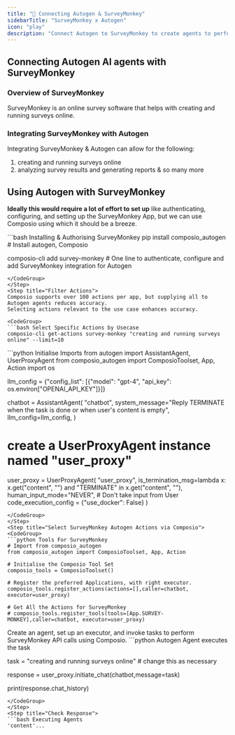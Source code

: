 ```yaml
---
title: "🚀 Connecting Autogen & SurveyMonkey"
sidebarTitle: "SurveyMonkey x Autogen"
icon: "play"
description: "Connect Autogen to SurveyMonkey to create agents to perform tasks using natural language"
---
```


## Connecting Autogen AI agents with SurveyMonkey

### Overview of SurveyMonkey

SurveyMonkey is an online survey software that helps with creating and running surveys online.

### Integrating SurveyMonkey with Autogen

Integrating SurveyMonkey & Autogen can allow for the following:

1. creating and running surveys online
2. analyzing survey results and generating reports
& so many more

## Using Autogen with SurveyMonkey

<Steps>
<Step title="Setting Up the Environment">

**Ideally this would require a lot of effort to set up** like authenticating, configuring, and setting up the SurveyMonkey App, but we can use Composio using which it should be a breeze.

<CodeGroup>
```bash Installing & Authorising SurveyMonkey
pip install composio_autogen # Install autogen, Composio 

composio-cli add survey-monkey # One line to authenticate, configure and add SurveyMonkey integration for Autogen
```
</CodeGroup>
</Step>
<Step title="Filter Actions">
Composio supports over 100 actions per app, but supplying all to Autogen agents reduces accuracy.
Selecting actions relevant to the use case enhances accuracy.

<CodeGroup>
```bash Select Specific Actions by Usecase
composio-cli get-actions survey-monkey "creating and running surveys online" --limit=10
```
</CodeGroup>

</Step>
<Step title="Import Base Packages">

<CodeGroup>
```python Initialise Imports
from autogen import AssistantAgent, UserProxyAgent
from composio_autogen import ComposioToolset, App, Action
import os

llm_config = {"config_list": [{"model": "gpt-4", "api_key": os.environ["OPENAI_API_KEY"]}]}

chatbot = AssistantAgent(
    "chatbot",
    system_message="Reply TERMINATE when the task is done or when user's content is empty",
    llm_config=llm_config,
)

# create a UserProxyAgent instance named "user_proxy"
user_proxy = UserProxyAgent(
    "user_proxy",
    is_termination_msg=lambda x: x.get("content", "") and "TERMINATE" in x.get("content", ""),
    human_input_mode="NEVER", # Don't take input from User
    code_execution_config = {"use_docker": False}
)
```
</CodeGroup>
</Step>
<Step title="Select SurveyMonkey Autogen Actions via Composio">
<CodeGroup>
```python Tools For SurveyMonkey
# Import from composio_autogen
from composio_autogen import ComposioToolset, App, Action

# Initialise the Composio Tool Set
composio_tools = ComposioToolset()

# Register the preferred Applications, with right executor. 
composio_tools.register_actions(actions=[],caller=chatbot, executor=user_proxy)

# Get All the Actions for SurveyMonkey
# composio_tools.register_tools(tools=[App.SURVEY-MONKEY],caller=chatbot, executor=user_proxy) 
```
</CodeGroup>
</Step>
<Step title="Execute the Agent">
Create an agent, set up an executor, and invoke tasks to perform SurveyMonkey API calls using Composio. 
<CodeGroup>
```python Autogen Agent executes the task

task = "creating and running surveys online" # change this as necessary

response = user_proxy.initiate_chat(chatbot,message=task)

print(response.chat_history)
```
</CodeGroup>
</Step>
<Step title="Check Response">
```bash Executing Agents
'content'...
```
</Step>
</Steps>
